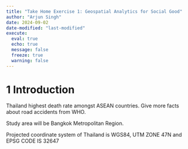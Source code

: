 ```yaml
---
title: "Take Home Exercise 1: Geospatial Analytics for Social Good"
author: "Arjun Singh"
date: 2024-09-02
date-modified: "last-modified"
execute: 
  eval: true
  echo: true
  message: false
  freeze: true
  warning: false
---
```


# 1 Introduction

Thailand highest death rate amongst ASEAN countries. Give more facts about road accidents from WHO.

Study area will be Bangkok Metropolitan Region.

Projected coordinate system of Thailand is WGS84, UTM ZONE 47N and EPSG CODE IS 32647
